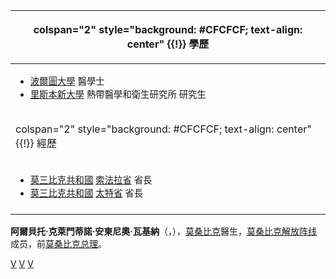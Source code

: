 {{blpunsourced|time=2015-08-23T17:45:32+00:00}}
{{expand|time=2015-08-23T17:45:32+00:00}}
{{Infobox Officeholder
|name    = 阿爾貝托·瓦基納
|office = 莫三比克總理
|order   = 6
|image   = Alberto_Vaquina.jpg
|term_start = 2012年10月8日
|term_end   = 2015年1月17日
|president   =[[阿曼多·格布扎|阿曼多·格布扎]]
|predecessor = 艾雷斯·阿里
|successor = [[卡洛斯·多羅薩里奧|卡洛斯·多羅薩里奧]]
|birth_date = {{birth date and age|1961|7|4}}
|birth_place = [[File:Flag_of_Portuguese_East_Africa_(proposal).svg|25px]] [[葡屬東非|葡屬東非]] [[楠普拉省|楠普拉省]]
|party =[[莫桑比克解放阵线|莫桑比克解放阵线]]
}}

<!-- 學經歷信息開始 -->
{| class="infobox bordered" style="width: 22em; font-size: 90%; text-align: left; float:right;" cellpadding="3"
|-
! colspan="2" style="background: #CFCFCF; text-align: center" {{!}} 學歷
|-
| colspan="2" style="font-size: 90%" |<div style="text-align: left">
*[[波爾圖大學|波爾圖大學]] 醫學士
*[[里斯本新大學|里斯本新大學]] 熱帶醫學和衛生研究所 研究生
|-
! colspan="2" style="background: #CFCFCF; text-align: center" {{!}} 經歷
|-
| colspan="2" style="font-size: 90%" |<div style="text-align: left">
*[[莫三比克共和國|莫三比克共和國]] [[索法拉省|索法拉省]] 省長
*[[莫三比克共和國|莫三比克共和國]] [[太特省|太特省]] 省長
|-
|}

'''阿爾貝托·克萊門蒂諾·安東尼奧·瓦基納'''（'''{{lang-pt|Alberto Clementino António Vaquina}}'''，{{bd|1961年|7月4日}}），[[莫桑比克|莫桑比克]]醫生，[[莫桑比克解放阵线|莫桑比克解放阵线]]成员，前[[莫桑比克总理|莫桑比克总理]]。

{{start box}}
{{succession box|艾雷斯·阿里|[[卡洛斯·多羅薩里奧|卡洛斯·多羅薩里奧]]|{{Flagicon|Mozambique}}[[莫桑比克总理|莫桑比克总理]]|2012年至2015年}}
{{end box}}
{{Authority control}}
{{Africa-poli-bio-stub}}

[[Category:莫桑比克总理|V]]
[[Category:波爾圖大學校友|V]]
[[Category:里斯本新大學校友|V]]